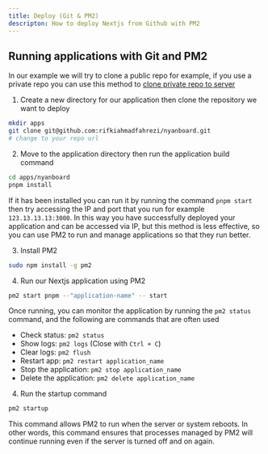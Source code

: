 ```yaml
---
title: Deploy (Git & PM2)
descripton: How to deploy Nextjs from Github with PM2
---
```


## Running applications with Git and PM2

In our example we will try to clone a public repo for example, if you use a private repo you can use this method to [clone private repo to server](https://dev.to/koddr/quick-how-to-clone-your-private-repository-from-github-to-server-droplet-vds-etc-39jm)

1. Create a new directory for our application then clone the repository we want to deploy

```bash
mkdir apps
git clone git@github.com:rifkiahmadfahrezi/nyanboard.git
# change to your repo url
```

2. Move to the application directory then run the application build command

```bash
cd apps/nyanboard
pnpm install
```

If it has been installed you can run it by running the command `pnpm start` then try accessing the IP and port that you run for example `123.13.13.13:3000`. In this way you have successfully deployed your application and can be accessed via IP, but this method is less effective, so you can use PM2 to run and manage applications so that they run better.

3. Install PM2

```bash
sudo npm install -g pm2
```

4. Run our Nextjs application using PM2

```bash
pm2 start pnpm --"application-name" -- start
```

Once running, you can monitor the application by running the `pm2 status` command, and the following are commands that are often used

- Check status: `pm2 status`
- Show logs: `pm2 logs` (Close with `Ctrl + C`)
- Clear logs: `pm2 flush`
- Restart app: `pm2 restart application_name`
- Stop the application: `pm2 stop application_name`
- Delete the application: `pm2 delete application_name`

4. Run the startup command

```bash
pm2 startup
```

This command allows PM2 to run when the server or system reboots. In other words, this command ensures that processes managed by PM2 will continue running even if the server is turned off and on again.